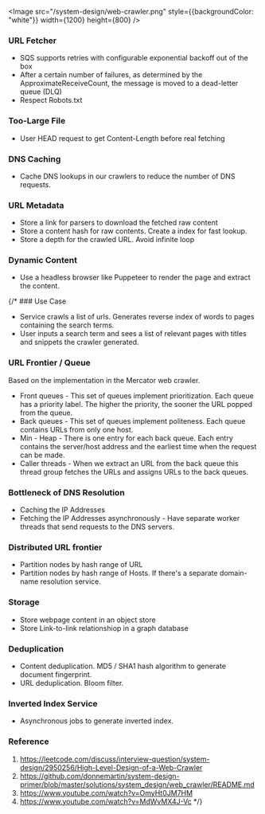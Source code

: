 
<Image src="/system-design/web-crawler.png" style={{backgroundColor: "white"}} width={1200} height={800} />

### URL Fetcher

- SQS supports retries with configurable exponential backoff out of the box
- After a certain number of failures, as determined by the ApproximateReceiveCount, the message is moved to a dead-letter queue (DLQ)
- Respect Robots.txt

### Too-Large File
- User HEAD request to get Content-Length before real fetching

### DNS Caching

- Cache DNS lookups in our crawlers to reduce the number of DNS requests.

### URL Metadata

- Store a link for parsers to download the fetched raw content
- Store a content hash for raw contents. Create a index for fast lookup. 
- Store a depth for the crawled URL. Avoid infinite loop

### Dynamic Content
- Use a headless browser like Puppeteer to render the page and extract the content.


{/* ### Use Case

- Service crawls a list of urls. Generates reverse index of words to pages containing the search terms.
- User inputs a search term and sees a list of relevant pages with titles and snippets the crawler generated.

### URL Frontier / Queue

Based on the implementation in the Mercator web crawler.

- Front queues - This set of queues implement prioritization. Each queue has a priority label. 
The higher the priority, the sooner the URL popped from the queue.
- Back queues - This set of queues implement politeness. Each queue contains URLs from only one host.
- Min - Heap - There is one entry for each back queue. Each entry contains the server/host address and the earliest time 
when the request can be made.
- Caller threads - When we extract an URL from the back queue this thread group fetches the URLs and assigns URLs to the back queues.

### Bottleneck of DNS Resolution

- Caching the IP Addresses
- Fetching the IP Addresses asynchronously - Have separate worker threads that send requests to the DNS servers. 

### Distributed URL frontier

- Partition nodes by hash range of URL
- Partition nodes by hash range of Hosts. If there's a separate domain-name resolution service.

### Storage

- Store webpage content in an object store
- Store Link-to-link relationshiop in a graph database

### Deduplication

- Content deduplication. MD5 / SHA1 hash algorithm to generate document fingerprint.
- URL deduplication. Bloom filter.

### Inverted Index Service

- Asynchronous jobs to generate inverted index.

### Reference 

1. https://leetcode.com/discuss/interview-question/system-design/2950256/High-Level-Design-of-a-Web-Crawler
2. https://github.com/donnemartin/system-design-primer/blob/master/solutions/system_design/web_crawler/README.md
3. https://www.youtube.com/watch?v=OmyHt0JM7HM
4. https://www.youtube.com/watch?v=MdWvMX4J-Vc */}